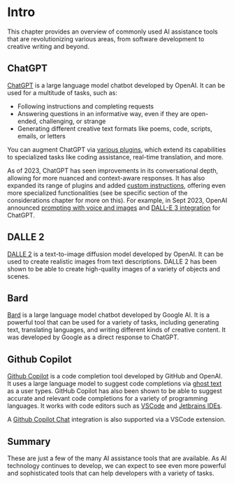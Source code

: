 # Intro

This chapter provides an overview of commonly used AI assistance tools that are revolutionizing various areas, from software development to creative writing and beyond.

## ChatGPT

[ChatGPT](https://chat.openai.com/) is a large language model chatbot developed by OpenAI. It can be used for a multitude of tasks, such as:

- Following instructions and completing requests
- Answering questions in an informative way, even if they are open-ended, challenging, or strange
- Generating different creative text formats like poems, code, scripts, emails, or letters

You can augment ChatGPT via [various plugins](https://openai.com/blog/chatgpt-plugins), which extend its capabilities to specialized tasks like coding assistance, real-time translation, and more.

As of 2023, ChatGPT has seen improvements in its conversational depth, allowing for more nuanced and context-aware responses. It has also expanded its range of plugins and added [custom instructions](https://openai.com/blog/custom-instructions-for-chatgpt), offering even more specialized functionalities (see be specific section of the considerations chapter for more on this). For example, in Sept 2023, OpenAI announced [prompting with voice and images](https://openai.com/blog/chatgpt-can-now-see-hear-and-speak) and [DALL-E 3 integration](https://www.theverge.com/2023/9/20/23881241/openai-dalle-third-version-generative-ai) for ChatGPT.

## DALLE 2

[DALLE 2](https://openai.com/dall-e-2) is a text-to-image diffusion model developed by OpenAI. It can be used to create realistic images from text descriptions. DALLE 2 has been shown to be able to create high-quality images of a variety of objects and scenes.

## Bard

[Bard](https://bard.google.com/) is a large language model chatbot developed by Google AI. It is a powerful tool that can be used for a variety of tasks, including generating text, translating languages, and writing different kinds of creative content. It was developed by Google as a direct response to ChatGPT.

## Github Copilot

[Github Copilot](https://github.com/features/copilot) is a code completion tool developed by GitHub and OpenAI. It uses a large language model to suggest code completions via [ghost text](https://code.visualstudio.com/blogs/2023/03/30/vscode-copilot) as a user types. GitHub Copilot has also been shown to be able to suggest accurate and relevant code completions for a variety of programming languages. It works with code editors such as [VSCode](https://en.wikipedia.org/wiki/Visual_Studio_Code) and [Jetbrains IDEs](https://en.wikipedia.org/wiki/JetBrains).

A [Github Copilot Chat](https://docs.github.com/en/copilot/github-copilot-chat/using-github-copilot-chat) integration is also supported via a VSCode extension.

## Summary

These are just a few of the many AI assistance tools that are available. As AI technology continues to develop, we can expect to see even more powerful and sophisticated tools that can help developers with a variety of tasks.
